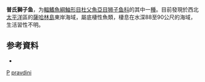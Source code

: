 {{Speciesbox 
| taxon = Liparis(鱼类) pravdini
| status = NE
| authority = [[Schmidt|Schmidt]], 1951
| synonyms = 
}}

'''普氏獅子鱼'''，为[[輻鰭魚綱|輻鰭魚綱]][[鮋形目|鮋形目]][[杜父魚亞目|杜父魚亞目]][[狮子鱼科|狮子鱼科]]的其中一[[種|種]]。目前發現於西北[[太平洋|太平洋]]區的[[薩哈林島|薩哈林島]]東岸海域，屬底棲性魚類，棲息在水深88至90公尺的海域，生活習性不明。

== 参考資料 ==
*{{FishBase_species|genus=Liparis|species=pravdini|year=2011|month=12}}

{{taxonbar}}

[[Category:1951年描述的鱼类|P]]
[[Category:獅子魚属|pravdini]]


{{鮋形目小作品}}